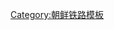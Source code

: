 {{鐵道路線
| 模板名稱 = 元山港线
| 名稱 = [[元山港线]]
| 代表色 = blue
| 背景顏色 = #ffffff
| 車站列表 = [[葛麻站|葛麻]] - [[元山港站|元山港]]
}}<noinclude>
[[Category:朝鲜铁路模板]]
</noinclude>